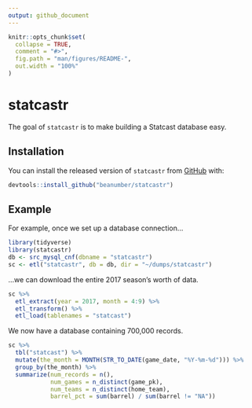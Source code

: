 ```yaml
---
output: github_document
---
```


<!-- README.md is generated from README.Rmd. Please edit that file -->

```r
knitr::opts_chunk$set(
  collapse = TRUE,
  comment = "#>",
  fig.path = "man/figures/README-",
  out.width = "100%"
)
```
# statcastr

The goal of `statcastr` is to make building a Statcast database easy. 

## Installation

You can install the released version of `statcastr` from [GitHub](https://www.github.com/beanumber/statcastr) with:

```r
devtools::install_github("beanumber/statcastr")
```

## Example

For example, once we set up a database connection...

```r
library(tidyverse)
library(statcastr)
db <- src_mysql_cnf(dbname = "statcastr")
sc <- etl("statcastr", db = db, dir = "~/dumps/statcastr")
```

...we can download the entire 2017 season's worth of data. 

```r
sc %>%
  etl_extract(year = 2017, month = 4:9) %>%
  etl_transform() %>%
  etl_load(tablenames = "statcast")
```

We now have a database containing 700,000 records.

```r
sc %>%
  tbl("statcast") %>%
  mutate(the_month = MONTH(STR_TO_DATE(game_date, "%Y-%m-%d"))) %>%
  group_by(the_month) %>%
  summarize(num_records = n(), 
            num_games = n_distinct(game_pk),
            num_teams = n_distinct(home_team), 
            barrel_pct = sum(barrel) / sum(barrel != "NA"))
```


